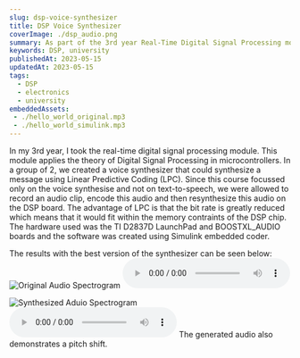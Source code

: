 ```yaml
---
slug: dsp-voice-synthesizer
title: DSP Voice Synthesizer
coverImage: ./dsp_audio.png
summary: As part of the 3rd year Real-Time Digital Signal Processing module, we created a voice synthesizer that could synthesize a message using Linear Predictive Coding (LPC). The hardware used was the TI D2837D LaunchPad and BOOSTXL_AUDIO boards.
keywords: DSP, university
publishedAt: 2023-05-15
updatedAt: 2023-05-15
tags:
  - DSP
  - electronics
  - university
embeddedAssets:
 - ./hello_world_original.mp3
 - ./hello_world_simulink.mp3
---
```


In my 3rd year, I took the real-time digital signal processing module. This module applies the theory of Digital Signal Processing in microcontrollers. In a group of 2, we created a voice synthesizer that could synthesize a message using Linear Predictive Coding (LPC). Since this course focussed only on the voice synthesise and not on text-to-speech, we were allowed to record an audio clip, encode this audio and then resynthesize this audio on the DSP board. The advantage of LPC is that the bit rate is greatly reduced which means that it would fit within the memory contraints of the DSP chip.  The hardware used was the TI D2837D LaunchPad and BOOSTXL_AUDIO boards and the software was created using Simulink embedded coder. 

The results with the best version of the synthesizer can be seen below:
![Original Audio Spectrogram](./original_audio.png)
<audio controls=" ">
  <source src={props.data.projectPost.frontmatter.embeddedAssets[0].publicURL} type="audio/mpeg" />
  Your browser does not support the audio tag.
</audio>

![Synthesized Aduio Spectrogram](./dsp_audio.png)
<audio controls=" ">
  <source src={props.data.projectPost.frontmatter.embeddedAssets[1].publicURL} type="audio/mpeg" />
  Your browser does not support the audio tag.
</audio>
The generated audio also demonstrates a pitch shift.

